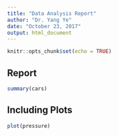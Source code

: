 ```yaml
---
title: "Data Analysis Report"
author: "Dr. Yang Ye"
date: "October 23, 2017"
output: html_document
---
```


```r
knitr::opts_chunk$set(echo = TRUE)
```

## Report

```r
summary(cars)
```

## Including Plots

```r
plot(pressure)
```
